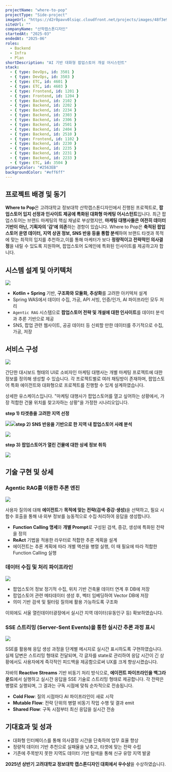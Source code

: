 ```yaml
---
projectName: "where-to-pop"
projectType: "Side-project"
imageUrl: "https://d2r0pavv0lsiqc.cloudfront.net/projects/images/48f3e986-799b-4f74-9b68-c3209c00820c.webp"
siteUrl: ""
companyName: "산학캡스톤디자인"
startedAt: "2025-03"
endedAt: "2025-06"
roles:
  - Backend
  - Infra
  - Plan
shortDescription: "AI 기반 대화형 팝업스토어 개설 어시스턴트"
stack:
  - { type: DevOps, id: 3501 }
  - { type: DevOps, id: 3503 }
  - { type: ETC, id: 4601 }
  - { type: ETC, id: 4603 }
  - { type: Frontend, id: 1201 }
  - { type: Frontend, id: 1204 }
  - { type: Backend, id: 2102 }
  - { type: Backend, id: 2202 }
  - { type: Backend, id: 2234 }
  - { type: Backend, id: 2303 }
  - { type: Backend, id: 2306 }
  - { type: Backend, id: 2501 }
  - { type: Backend, id: 2404 }
  - { type: Backend, id: 2510 }
  - { type: Frontend, id: 1102 }
  - { type: Backend, id: 2230 }
  - { type: Backend, id: 2235 }
  - { type: Backend, id: 2231 }
  - { type: Backend, id: 2233 }
  - { type: ETC, id: 3504 }
primaryColor: "#2563EB"
backgroundColor: "#eff6ff"
---
```


## 프로젝트 배경 및 동기

**Where to Pop**은 고려대학교 정보대학 산학캡스톤디자인에서 진행된 프로젝트로, **팝업스토어 입지 선정과 인사이트 제공에 특화된 대화형 마케팅 어시스턴트**입니다. 최근 팝업스토어는 브랜드 마케팅의 핵심 채널로 부상했지만, **마케팅 대행사들은 여전히 데이터 기반이 아닌, 기획자의 ‘감’에 의존**하는 경항이 있습니다.
Where to Pop은 **축적된 팝업스토어 운영 데이터, 지역 상권 정보, SNS 반응 등을 통합 분석**하여 브랜드 타겟과 목적에 맞는 최적의 입지를 추천하고,이를 통해 마케터가 보다 **정량적이고 전략적인 의사결정**을 내릴 수 있도록 지원하며, 팝업스토어 도메인에 특화된 인사이트를 제공하고자 합니다.

## 시스템 설계 및 아키텍처

![](https://d2r0pavv0lsiqc.cloudfront.net/projects/images/45e60100-03bb-4d86-943f-61f4712b3bb0.webp)

- **Kotlin + Spring** 기반, **구조화와 모듈화, 추상화**를 고려한 아키텍처 설계
- Spring WAS에서 데이터 수집, 가공, API 서빙, 인증/인가, AI 파이프라인 모두 처리
- `Agentic RAG` 시스템으로 **팝업스토어 전략 및 개설에 대한 인사이트**를 데이터 분석과 추론 기반으로 제공
- SNS, 팝업 관련 웹사이트, 공공 데이터 등 신뢰할 만한 데이터를 주기적으로 수집, 가공, 저장

## 서비스 구성

![](https://d2r0pavv0lsiqc.cloudfront.net/projects/images/b78a04a5-7c35-49b4-be7d-ec1054e58476.gif)

간단한 대시보드 형태의 UI로 소비자인 마케팅 대행사는 개별 마케팅 프로젝트에 대한 정보를 정의해 생성할 수 있습니다. 각 프로젝트별로 여러 채팅방이 존재하며, 팝업스토어 특화 에이전트와 대화형으로 프로젝트를 진행할 수 있게 설계하였습니다.

상세한 유스케이스입니다. "마케팅 대행사가 팝업스토어를 열고 싶어하는 상황에서, 가장 적합한 건물 위치를 찾고자하는 상황"을 가정한 시나리오입니다.

**step 1) 타겟층을 고려한 지역 선정**

![](https://d2r0pavv0lsiqc.cloudfront.net/projects/images/36fef51f-d154-49bf-93ef-841e29959bdc.webp)![](https://d2r0pavv0lsiqc.cloudfront.net/projects/images/32f1bfbb-c372-469d-92ea-91ced271a597.webp)**step 2) SNS 반응을 기반으로 한 지역 내 팝업스토어 사례 분석**

![](https://d2r0pavv0lsiqc.cloudfront.net/projects/images/fc0ac2b6-c948-40a5-b9d8-579dbb1d8242.webp)

**step 3) 팝업스토어가 열린 건물에 대한 상세 정보 취득**

![](https://d2r0pavv0lsiqc.cloudfront.net/projects/images/72aa5490-4450-4fe1-8129-cdeeac485027.webp)

## 기술 구현 및 상세

### Agentic RAG를 이용한 추론 엔진

![](https://d2r0pavv0lsiqc.cloudfront.net/projects/images/7850cd6e-16aa-4333-8ad2-1382f6decfa3.webp)

사용자 질의에 대해 **에이전트**가 **목적에 맞는 전략(검색·증강·생성)**&#xC744; 선택하고, 필요 시 함수 호출을 통해 내·외부 정보를 능동적으로 수집·처리하여 응답을 생성합니다.

- **Function Calling 명세**와 **개별 Prompt**로 구성된 검색, 증강, 생성에 특화된 전략을 정의
- **ReAct** 기법을 적용한 라우터로 적합한 추론 계획을 설계
- 에이전트는 추론 계획에 따라 개별 액션을 병렬 실행, 이 때 필요에 따라 적합한 Function Calling 실행

### 데이터 수집 및 처리 파이프라인

![](https://d2r0pavv0lsiqc.cloudfront.net/projects/images/2f19b120-9226-4d81-bf73-7a19ee2ec5f1.webp)

- 팝업스토어 정보 정기적 수집, 위치 기반 건축물 데이터 연계 후 DB에 저장
- 팝업스토어 관련 메타데이터 생성 후, 벡터 임베딩하여 Vector DB에 저장
- 의미 기반 검색 및 필터링 질의에 활용 가능하도록 구조화

이외에도 서울 열린데이터광장에서 실시간 지역 데이터(유동인구 등) 확보하였습니다.

### SSE 스트리밍 (Server-Sent Events)을 통한 실시간 추론 과정 표시

![](https://d2r0pavv0lsiqc.cloudfront.net/projects/images/daec9fb7-a967-4caa-ab53-edd18d164200.gif)

SSE를 활용해 응답 생성 과정을 단계별 메시지로 실시간 표시하도록 구현하였습니다.
실제 답변은 스트리밍 형태로 전달되며, 각 글자를 state로 관리하여 응답 시간이 긴 상황에서도 사용자에게 즉각적인 피드백을 제공함으로써 UX를 크게 향상시켰습니다.

자바의 **Reactive Streams** 기반 비동기 처리 방식으로, **에이전트 파이프라인을 백그라운드**에서 실행하고 실시간 응답을 SSE 기술로 스트리밍 형태로 제공합니다. 각 전략은 병렬로 실행되며, 그 결과는 구독 시점에 맞춰 순차적으로 전송됩니다.

- **Cold Flow**: 질의 시점마다 AI 파이프라인이 새로 시작
- **Mutable Flow**: 전략 단위의 병렬 비동기 작업 수행 및 결과 emit
- **Shared Flow**: 구독 시점부터 최신 응답을 실시간 전송

## 기대효과 및 성과

- 대화형 인터페이스를 통해 의사결정 시간을 단축하여 업무 효율 향상
- 정량적 데이터 기반 추천으로 실패율을 낮추고, 타겟에 맞는 전략 수립
- 기존에 주목받지 못한 지역도 데이터 기반 탐색을 통해 신규 유망 지역 발굴

**2025년 상반기 고려대학교 정보대학 캡스톤디자인 대회에서 우수상**을 수상하였습니다.